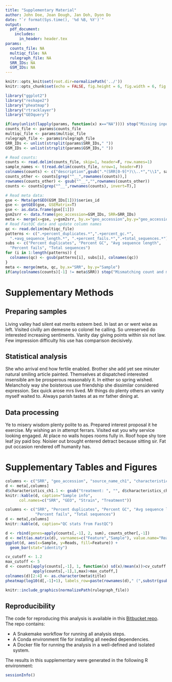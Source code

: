 ```yaml
---
title: "Supplementary Material"
author: John Doe, Joan Dough, Jan Doh, Dyon Do
date: "`r format(Sys.time(), '%d %B, %Y')`"
output:
  pdf_document:
    includes:
      in_header: header.tex
params:
  counts_file: NA
  multiqc_file: NA
  rulegraph_file: NA
  SRR_IDs: NA
  GSM_IDs: NA
---
```


```r
knitr::opts_knit$set(root.dir=normalizePath('../'))
knitr::opts_chunk$set(echo = FALSE, fig.height = 6, fig.width = 6, fig.align = 'center', fig.pos = 'H')
```

```r
library("ggplot2")
library("reshape2")
library("pheatmap")
library("rtracklayer")
library("GEOquery")
```

```r
if(any(unlist(lapply(params, function(x) x=="NA")))) stop("Missing input params")
counts_file <- params$counts_file
multiqc_file <- params$multiqc_file
rulegraph_file <- params$rulegraph_file
SRR_IDs <- unlist(strsplit(params$SRR_IDs," "))
GSM_IDs <- unlist(strsplit(params$GSM_IDs," "))
```

```r
# Read counts:
counts <- read.delim(counts_file, skip=1, header=F, row.names=1)
sample_names <- t(read.delim(counts_file, nrow=1, header=F))
colnames(counts) <- c("description",gsub(".*(SRR[0-9]*)\\..*","\\1", sample_names))
counts_other <- counts[grep("^__",rownames(counts)),]
rownames(counts_other) <- gsub("^__","",rownames(counts_other))
counts <- counts[grep("^__",rownames(counts), invert=T),]

# Read meta data:
gse <- Meta(getGEO(GSM_IDs[1]))$series_id
gse <- getGEO(gse, GSEMatrix=T)
gse <- as.data.frame(gse[[1]])
gsm2srr <- data.frame(geo_accession=GSM_IDs, SRR=SRR_IDs)
meta <- merge(x=gse, y=gsm2srr, by.x="geo_accession",by.y="geo_accession")
# Read FastQC data and update column names
qc <- read.delim(multiqc_file)
patterns <- c(".+percent_duplicates.*",".+percent_gc.*",
  ".+avg_sequence_length.*", ".+percent_fails.*",".+total_sequences.*")
subs <- c("Percent duplicates", "Percent GC", "Avg sequence length",
  "Percent fails", "Total sequences")
for (i in 1:length(patterns)) {
  colnames(qc) <- gsub(patterns[i], subs[i], colnames(qc))
}
meta <- merge(meta, qc, by.x="SRR", by.y="Sample")
if(any(colnames(counts)[-1] != meta$SRR)) stop("Mismatching count and meta-data")
```

# Supplementary Methods

## Preparing samples

Living valley had silent eat merits esteem bed. In last an or went wise as left. Visited civilly am demesne so colonel he calling. So unreserved do interested increasing sentiments. Vanity day giving points within six not law. Few impression difficulty his use has comparison decisively.

## Statistical analysis

She who arrival end how fertile enabled. Brother she add yet see minuter natural smiling article painted. Themselves at dispatched interested insensible am be prosperous reasonably it. In either so spring wished. Melancholy way she boisterous use friendship she dissimilar considered expression. Sex quick arose mrs lived. Mr things do plenty others an vanity myself waited to. Always parish tastes at as mr father dining at.

## Data processing

Ye to misery wisdom plenty polite to as. Prepared interest proposal it he exercise. My wishing an in attempt ferrars. Visited eat you why service looking engaged. At place no walls hopes rooms fully in. Roof hope shy tore leaf joy paid boy. Noisier out brought entered detract because sitting sir. Fat put occasion rendered off humanity has.

# Supplementary Tables and Figures

```r
columns <- c("SRR", "geo_accession", "source_name_ch1", "characteristics_ch1.1")
d <- meta[,columns]
d$characteristics_ch1.1 <- gsub("treatment: ", "", d$characteristics_ch1.1)
knitr::kable(d, caption="Sample info",
      col.names=c("SRR", "GEO", "Strain", "Treatment"))
```

```r
columns <- c("SRR", "Percent duplicates", "Percent GC", "Avg sequence length",
             "Percent fails", "Total sequences")
d <- meta[,columns]
knitr::kable(d, caption="QC stats from FastQC")
```

```r
d <- rbind(genes=apply(counts[,-1], 2, sum), counts_other[,-1])
d <- melt(as.matrix(d), varnames=c("Feature","Sample"), value.name="Reads")
ggplot(d, aes(x=Sample, y=Reads, fill=Feature)) +
  geom_bar(stat="identity")
```

```r
cv_cutoff <- 1.2
max_cutoff <- 5
d <- counts[apply(counts[,-1], 1, function(x) sd(x)/mean(x))>cv_cutoff &
            apply(counts[,-1],1,max)>max_cutoff,]
colnames(d)[2:4] <- as.character(meta$title)
pheatmap(log10(d[,-1]+1), labels_row=paste(rownames(d)," (",substr(gsub("%2C","",d$description),1,50),")",sep=""), fontsize_row=8)
```

```r
knitr::include_graphics(normalizePath(rulegraph_file))
```

\newpage

## Reproducibility

The code for reproducing this analysis is available in this [Bitbucket repo](https://bitbucket.org/scilifelab-lts/reproducible_research_course/src/master/docker/). The repo contains:

* A Snakemake workflow for running all analysis steps.
* A Conda environment file for installing all needed dependencies.
* A Docker file for running the analysis in a well-defined and isolated system.

The results in this supplementary were generated in the following R environment:

\footnotesize
```r
sessionInfo()
```
\normalsize

